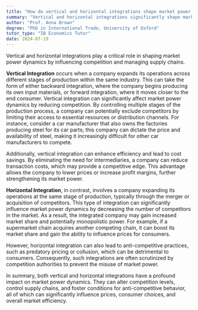 ```yaml
---
title: "How do vertical and horizontal integrations shape market power dynamics?"
summary: "Vertical and horizontal integrations significantly shape market power dynamics by altering competition and controlling supply chains."
author: "Prof. Anna Brown"
degree: "PhD in International Trade, University of Oxford"
tutor_type: "IB Economics Tutor"
date: 2024-07-19
---
```


Vertical and horizontal integrations play a critical role in shaping market power dynamics by influencing competition and managing supply chains.

**Vertical Integration** occurs when a company expands its operations across different stages of production within the same industry. This can take the form of either backward integration, where the company begins producing its own input materials, or forward integration, where it moves closer to the end consumer. Vertical integration can significantly affect market power dynamics by reducing competition. By controlling multiple stages of the production process, a company can potentially exclude competitors by limiting their access to essential resources or distribution channels. For instance, consider a car manufacturer that also owns the factories producing steel for its car parts; this company can dictate the price and availability of steel, making it increasingly difficult for other car manufacturers to compete.

Additionally, vertical integration can enhance efficiency and lead to cost savings. By eliminating the need for intermediaries, a company can reduce transaction costs, which may provide a competitive edge. This advantage allows the company to lower prices or increase profit margins, further strengthening its market power.

**Horizontal Integration**, in contrast, involves a company expanding its operations at the same stage of production, typically through the merger or acquisition of competitors. This type of integration can significantly influence market power dynamics by decreasing the number of competitors in the market. As a result, the integrated company may gain increased market share and potentially monopolistic power. For example, if a supermarket chain acquires another competing chain, it can boost its market share and gain the ability to influence prices for consumers.

However, horizontal integration can also lead to anti-competitive practices, such as predatory pricing or collusion, which can be detrimental to consumers. Consequently, such integrations are often scrutinized by competition authorities to prevent the misuse of market power.

In summary, both vertical and horizontal integrations have a profound impact on market power dynamics. They can alter competition levels, control supply chains, and foster conditions for anti-competitive behavior, all of which can significantly influence prices, consumer choices, and overall market efficiency.
    